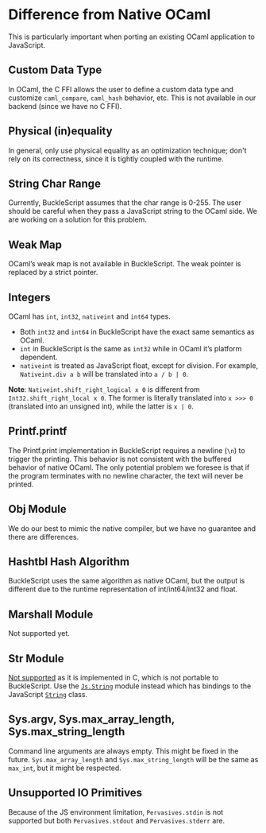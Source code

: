 # Difference from Native OCaml

This is particularly important when porting an existing OCaml application to JavaScript.

## Custom Data Type

In OCaml, the C FFI allows the user to define a custom data type and customize `caml_compare`, `caml_hash` behavior, etc. This is not available in our backend (since we have no C FFI).

## Physical (in)equality

In general, only use physical equality as an optimization technique; don't rely on its correctness, since it is tightly coupled with the runtime.

## String Char Range

Currently, BuckleScript assumes that the char range is 0-255. The user should be careful when they pass a JavaScript string to the OCaml side. We are working on a solution for this problem.

## Weak Map

OCaml’s weak map is not available in BuckleScript. The weak pointer is replaced by a strict pointer.

## Integers

OCaml has `int`, `int32`, `nativeint` and `int64` types.

- Both `int32` and `int64` in BuckleScript have the exact same semantics as OCaml.
- `int` in BuckleScript is the same as `int32` while in OCaml it’s platform dependent.
- `nativeint` is treated as JavaScript float, except for division. For example, `Nativeint.div a b` will be translated into `a / b | 0`.

**Note**: `Nativeint.shift_right_logical x 0` is different from `Int32.shift_right_local x 0`. The former is literally translated into `x >>> 0` (translated into an unsigned int), while the latter is `x | 0`.

## Printf.printf

The Printf.print implementation in BuckleScript requires a newline (`\n`) to trigger the printing. This behavior is not consistent with the buffered behavior of native OCaml. The only potential problem we foresee is that if the program terminates with no newline character, the text will never be printed.

## Obj Module

We do our best to mimic the native compiler, but we have no guarantee and there are differences.

## Hashtbl Hash Algorithm

BuckleScript uses the same algorithm as native OCaml, but the output is different due to the runtime representation of int/int64/int32 and float.

## Marshall Module

Not supported yet.

## Str Module

[Not supported](https://github.com/BuckleScript/bucklescript/issues/879) as it is implemented in C, which is not portable to BuckleScript. Use the [`Js.String`](/docs/manual/latest/api/js/string) module instead which has bindings to the JavaScript [`String`](https://developer.mozilla.org/en-US/docs/Web/JavaScript/Reference/Global_Objects/String) class.

## Sys.argv, Sys.max_array_length, Sys.max_string_length

Command line arguments are always empty. This might be fixed in the future. `Sys.max_array_length` and `Sys.max_string_length` will be the same as `max_int`, but it might be respected.

## Unsupported IO Primitives

Because of the JS environment limitation, `Pervasives.stdin` is not supported but both `Pervasives.stdout` and `Pervasives.stderr` are.
